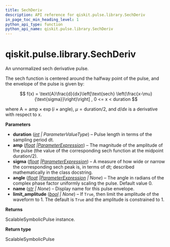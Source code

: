 ```yaml
---
title: SechDeriv
description: API reference for qiskit.pulse.library.SechDeriv
in_page_toc_min_heading_level: 1
python_api_type: function
python_api_name: qiskit.pulse.library.SechDeriv
---
```


<span id="qiskit-pulse-library-sechderiv" />

# qiskit.pulse.library.SechDeriv

<Function id="qiskit.pulse.library.SechDeriv" name="SechDeriv" isDedicatedPage={true} github="https://github.com/Qiskit/qiskit/tree/stable/1.0/qiskit/pulse/library/symbolic_pulses.py#L1902-L1962" signature="qiskit.pulse.library.SechDeriv(duration, amp, sigma, angle=0.0, name=None, limit_amplitude=None)">
  An unnormalized sech derivative pulse.

  The sech function is centered around the halfway point of the pulse, and the envelope of the pulse is given by:

$$
f(x) = \text{A}\frac{d}{dx}\left[\text{sech}
\left(\frac{x-\mu}{\text{sigma}}\right)\right]  ,  0 <= x < duration
$$

  where $\text{A} = \text{amp} \times\exp\left(i\times\text{angle}\right)$, $\mu=\text{duration}/2$, and $d/dx$ is a derivative with respect to x.

  **Parameters**

  *   **duration** ([*int*](https://docs.python.org/3/library/functions.html#int "(in Python v3.12)") *| ParameterValueType*) – Pulse length in terms of the sampling period dt.
  *   **amp** ([*float*](https://docs.python.org/3/library/functions.html#float "(in Python v3.12)")  *|*[*ParameterExpression*](qiskit.circuit.ParameterExpression "qiskit.circuit.ParameterExpression")) – The magnitude of the amplitude of the pulse (the value of the corresponding sech function at the midpoint duration/2).
  *   **sigma** ([*float*](https://docs.python.org/3/library/functions.html#float "(in Python v3.12)")  *|*[*ParameterExpression*](qiskit.circuit.ParameterExpression "qiskit.circuit.ParameterExpression")) – A measure of how wide or narrow the corresponding sech peak is, in terms of dt; described mathematically in the class docstring.
  *   **angle** ([*float*](https://docs.python.org/3/library/functions.html#float "(in Python v3.12)")  *|*[*ParameterExpression*](qiskit.circuit.ParameterExpression "qiskit.circuit.ParameterExpression") *| None*) – The angle in radians of the complex phase factor uniformly scaling the pulse. Default value 0.
  *   **name** ([*str*](https://docs.python.org/3/library/stdtypes.html#str "(in Python v3.12)") *| None*) – Display name for this pulse envelope.
  *   **limit\_amplitude** ([*bool*](https://docs.python.org/3/library/functions.html#bool "(in Python v3.12)") *| None*) – If `True`, then limit the amplitude of the waveform to 1. The default is `True` and the amplitude is constrained to 1.

  **Returns**

  ScalableSymbolicPulse instance.

  **Return type**

  ScalableSymbolicPulse
</Function>

